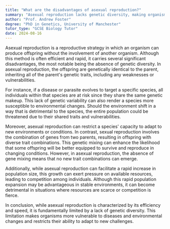 ```yaml
---
title: "What are the disadvantages of asexual reproduction?"
summary: "Asexual reproduction lacks genetic diversity, making organisms more susceptible to diseases and environmental changes."
author: "Prof. Andrew Foster"
degree: "PhD in Genetics, University of Manchester"
tutor_type: "GCSE Biology Tutor"
date: 2024-08-16
---
```


Asexual reproduction is a reproductive strategy in which an organism can produce offspring without the involvement of another organism. Although this method is often efficient and rapid, it carries several significant disadvantages, the most notable being the absence of genetic diversity. In asexual reproduction, the offspring are genetically identical to the parent, inheriting all of the parent's genetic traits, including any weaknesses or vulnerabilities.

For instance, if a disease or parasite evolves to target a specific species, all individuals within that species are at risk since they share the same genetic makeup. This lack of genetic variability can also render a species more susceptible to environmental changes. Should the environment shift in a way that is detrimental to the species, the entire population could be threatened due to their shared traits and vulnerabilities.

Moreover, asexual reproduction can restrict a species' capacity to adapt to new environments or conditions. In contrast, sexual reproduction involves the combination of genes from two parents, resulting in offspring with diverse trait combinations. This genetic mixing can enhance the likelihood that some offspring will be better equipped to survive and reproduce in changing conditions. However, in asexual reproduction, the absence of gene mixing means that no new trait combinations can emerge.

Additionally, while asexual reproduction can facilitate a rapid increase in population size, this growth can exert pressure on available resources, leading to competition among individuals. Although this rapid population expansion may be advantageous in stable environments, it can become detrimental in situations where resources are scarce or competition is fierce.

In conclusion, while asexual reproduction is characterized by its efficiency and speed, it is fundamentally limited by a lack of genetic diversity. This limitation makes organisms more vulnerable to diseases and environmental changes and restricts their ability to adapt to new challenges.
    